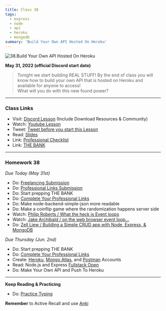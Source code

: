 ```yaml
---
title: Class 38
tags:
  - express
  - node
  - api
  - heroku
  - mongodb
summary: 'Build Your Own API Hosted On Heroku'
---
```


![38.Build Your Own API Hosted On Heroku](https://cdn.hashnode.com/res/hashnode/image/upload/v1676716204955/UXoIGOyMT.png?auto=compress)

**May 31, 2022 (official Discord start date)**

> Tonight we start building REAL STUFF! By the end of class you will know how to build your own API that is hosted on Heroku and available for anyone to access! <br /> What will you do with this new found power?

<hr />

### Class Links

- Visit: [Discord Lesson](https://discord.com/channels/735923219315425401/738891289071714388/981308994406735912) (Include Download Resources & Community)
- Watch: [Youtube Lesson](https://youtu.be/000ai6I6Aow)
- Tweet: [Tweet before you start this Lesson](https://twitter.com/leonnoel/status/1531750076422402049)
- Read: [Slides](https://slides.com/leonnoel/100devs2-node-express)
- Link: [Professional Checklist](https://docs.google.com/document/d/1L2vTX3qvLhoGHeG5cVD2ljCfRGr1uJ_Gf-hNZj9KzTg)
- Link: [THE BANK](https://docs.google.com/document/d/1p7DhCsLOMMybYfePWLlD1-_8KU20zkBoArH4pnW1o3c)

<hr />

### Homework 38

_Due Today (May 31st)_

- Do: [Freelancing Submission](https://forms.gle/Ha27LvZAJsFiY2Dx7)
- Do: [Professional Links Submission](https://forms.gle/Pt7kwXndftDedcbX8)
- Do: Start prepping THE BANK
- Do: [Complete Your Professional Links](https://forms.gle/Pt7kwXndftDedcbX8)
- Do: Make node-backend-simple-json more readable
- Do: Make a coinflip game where the randomization happens server side
- Watch: [Philip Roberts / What the heck is Event loops](https://www.youtube.com/watch?v=8aGhZQkoFbQ)
- Watch: [Jake Archibald / on the web browser event loop...](https://www.youtube.com/watch?v=cCOL7MC4Pl0)
- Do: [Zell Liew / Building a Simple CRUD app with Node, Express, & MongoDB](https://zellwk.com/blog/crud-express-mongodb/)

_Due Thursday (Jun. 2nd)_

- Do: Start prepping THE BANK
- Do: [Complete Your Professional Links](https://forms.gle/Pt7kwXndftDedcbX8)
- Create: [Heroku](https://signup.heroku.com/login), [Mongo Atlas](https://www.mongodb.com/cloud/atlas/register), and [Postman](https://identity.getpostman.com/signup) Accounts
- Read: Node.js and Express [Fullstack Open](https://fullstackopen.com/en/part3/node_js_and_express)
- Do: Make Your Own API and Push To Heroku

<hr />

**Keep Reading & Practicing**

- Do: [Practice Typing](https://www.keybr.com/)

**Remember** to Active Recall and use [Anki](https://apps.ankiweb.net/)
